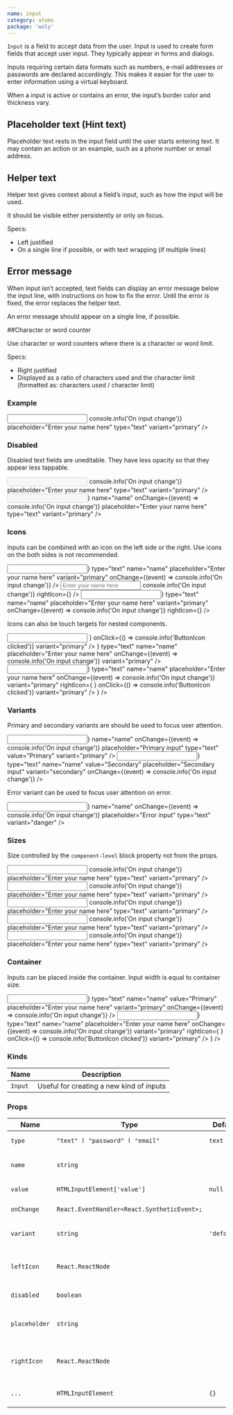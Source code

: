 ```yaml
---
name: input
category: atoms
package: 'woly'
---
```





`Input` is a field to accept data from the user. Input is used to create form fields that accept user input.
They typically appear in forms and dialogs.

Inputs requiring certain data formats such as numbers, e-mail addresses or passwords are declared accordingly. 
This makes it easier for the user to enter information using a virtual keyboard.

When a input is active or contains an error, the input’s border color and thickness vary.

## Placeholder text (Hint text)

Placeholder text rests in the input field until the user starts entering text. 
It may contain an action or an example, such as a phone number or email address.

## Helper text

Helper text gives context about a field’s input, such as how the input will be used.

It should be visible either persistently or only on focus.

Specs:

- Left justified
- On a single line if possible, or with text wrapping (if multiple lines)


## Error message

When input isn’t accepted, text fields can display an error message below the input line, with instructions on how to fix the error. 
Until the error is fixed, the error replaces the helper text.

An error message should appear on a single line, if possible.

##Character or word counter

Use character or word counters where there is a character or word limit.

Specs:

- Right justified
- Displayed as a ratio of characters used and the character limit (formatted as: characters used / character limit)


### Example

<Playground>
  <Input
    name="name"
    onChange={(event) => console.info('On input change')}
    placeholder="Enter your name here"
    type="text"
    variant="primary"
  />
</Playground>

### Disabled

Disabled text fields are uneditable. They have less opacity so that they appear less tappable.

<Playground direction='vertical'>
  <Input
    disabled
    name="name"
    onChange={(event) => console.info('On input change')}
    placeholder="Enter your name here"
    type="text"
    variant="primary"
  />
  <Input
    disabled
    leftIcon={<InfoIcon />}
    name="name"
    onChange={(event) => console.info('On input change')}
    placeholder="Enter your name here"
    type="text"
    variant="primary"
  />
</Playground>

### Icons 

Inputs can be combined with an icon on the left side or the right. Use icons on the both sides is not recommended.

<Playground direction="vertical" size="L">
  <Input
    leftIcon={<InfoIcon />}
    type="text"
    name="name"
    placeholder="Enter your name here"
    variant="primary"
    onChange={(event) => console.info('On input change')}
  />
  <Input
    type="text"
    name="name"
    placeholder="Enter your name here"
    variant="primary"
    onChange={(event) => console.info('On input change')}
    rightIcon={<InfoIcon />}
  />
  <Input
    leftIcon={<InfoIcon />}
    type="text"
    name="name"
    placeholder="Enter your name here"
    variant="primary"
    onChange={(event) => console.info('On input change')}
    rightIcon={<InfoIcon />}
  />
</Playground>

Icons can also be touch targets for nested components. 

<Playground size="L" direction="vertical">
  <Input 
    rightIcon={
      <block.S>
        <ButtonIcon
          icon={<InfoIcon />}
          onClick={() => console.info('ButtonIcon clicked')}
          variant="primary"
        />
      </block.S>
    }
    type="text"
    name="name"
    placeholder="Enter your name here"
    onChange={(event) => console.info('On input change')}
    variant="primary"
  />
  <Input 
    leftIcon={<InfoIcon />}
    type="text"
    name="name"
    placeholder="Enter your name here"
    onChange={(event) => console.info('On input change')}
    variant="primary"
    rightIcon={
      <block.S>
        <ButtonIcon
          icon={<InfoIcon />}
          onClick={() => console.info('ButtonIcon clicked')}
          variant="primary"
        />
      </block.S>
    }
  />
</Playground>

### Variants

Primary and secondary variants are should be used to focus user attention.
<!-- example for secondary variant will be fixed with task FRNT-477 -->

<Playground direction='vertical'>
  <Input
    leftIcon={<InfoIcon />}
    name="name"
    onChange={(event) => console.info('On input change')}
    placeholder="Primary input"
    type="text"
    value="Primary"
    variant="primary"
  />
  <Input
    leftIcon={<InfoIcon />}
    type="text"
    name="name"
    value="Secondary"
    placeholder="Secondary input"
    variant="secondary"
    onChange={(event) => console.info('On input change')}
  />
</Playground>


Error variant can be used to focus user attention on error.

<Playground>
  <Input
    leftIcon={<InfoIcon />}
    name="name"
    onChange={(event) => console.info('On input change')}
    placeholder="Error input"
    type="text"
    variant="danger"
  />
</Playground>

### Sizes

Size controlled by the `component-level` block property not from the props.

<Playground direction="vertical">
  <block.S>
    <Input
      name="name"
      onChange={(event) => console.info('On input change')}
      placeholder="Enter your name here"
      type="text"
      variant="primary"
  />
  </block.S>
  <block.M>
    <Input
      name="name"
      onChange={(event) => console.info('On input change')}
      placeholder="Enter your name here"
      type="text"
      variant="primary"
  />
  </block.M>
  <block.L>
    <Input
      name="name"
      onChange={(event) => console.info('On input change')}
      placeholder="Enter your name here"
      type="text"
      variant="primary"
  />
  </block.L>
  <block.XL>
    <Input
      name="name"
      onChange={(event) => console.info('On input change')}
      placeholder="Enter your name here"
      type="text"
      variant="primary"
  />
  </block.XL>
  <block.H>
    <Input
      name="name"
      onChange={(event) => console.info('On input change')}
      placeholder="Enter your name here"
      type="text"
      variant="primary"
  />
  </block.H>
</Playground>

### Container

Inputs can be placed inside the container. Input width is equal to container size.

<Playground direction="vertical">
  <block.L>
    <Input
      leftIcon={<InfoIcon />}
      type="text"
      name="name"
      value="Primary"
      placeholder="Enter your name here"
      variant="primary"
      onChange={(event) => console.info('On input change')}
  />
  </block.L>
  <block.L>
    <Input 
      leftIcon={<InfoIcon />}
      type="text"
      name="name"
      placeholder="Enter your name here"
      onChange={(event) => console.info('On input change')}
      variant="primary"
      rightIcon={
        <block.S>
          <ButtonIcon
            icon={<InfoIcon />}
            onClick={() => console.info('ButtonIcon clicked')}
            variant="primary"
          />
        </block.S>
      }
    />
  </block.L>
</Playground>


### Kinds

| Name    | Description                              |
| ------- | ---------------------------------------- |
| `Input` | Useful for creating a new kind of inputs |

### Props

| Name           | Type                                                  | Default     | Description                                                 |
| -------------- | ----------------------------------------------------- | ----------- | ----------------------------------------------------------- |
| `type`         | `"text" ӏ "password" ӏ "email"`                       | `text`      | HTML type of the input                                      |
| `name`         | `string`                                              |             | Name attribute specifies a name of the input                |
| `value`        | `HTMLInputElement['value']`                           | `null`      | Value of input field                                        |
| `onChange`     | `React.EventHandler<React.SyntheticEvent>;`           |             | On change event handler.                                    |
| `variant`      | `string`                                              | `'default'` | Variant prop to style Input component                       |
| `leftIcon`     | `React.ReactNode`                                     |             | Component to show on the left side of the text (ex.: Icon)  |
| `disabled`     | `boolean`                                             |             | HTML disabled attribute                                     |
| `placeholder`  | `string`                                              |             |  CSS pseudo-element represents the placeholder text         |
|`rightIcon`     | `React.ReactNode`                                     |             | Component to show on the right side of the text (ex.: Icon) |
| `...`          | `HTMLInputElement`                                    | `{}`        | Other props are inherited from `HTMLInputElement`           |
